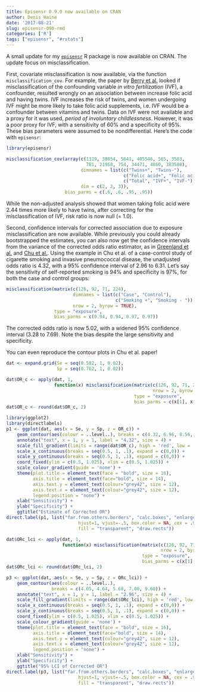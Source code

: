 ```yaml
---
title: Episensr 0.9.0 now available on CRAN
author: Denis Haine
date: '2017-08-21'
slug: episensr-090-rmd
categories: ['R']
tags: ["episensr", "#rstats"]
---
```


A small update for my [`episensr`](https://cran.r-project.org/package=episensr
"episensr") R package is now available on CRAN.
The update focus on misclassification.

First, covariate misclassification is now available, via the function
`misclassification_cov`.
For example, the paper by [Berry et
al.](http://www.bmj.com/content/330/7495/815) looked if misclassification of the
confounding variable _in vitro fertilization_ (IVF), a confounder, resulted
wrongly on an association between increase folic acid and having twins.
IVF increases the risk of twins, and women undergoing IVF might be more likely
to take folic acid supplements, i.e. IVF would be a confounder between vitamins
and twins.
Data on IVF were not available and a proxy for it was used, _period of
involuntary childlessness_.
However, it was a poor proxy for IVF, with a sensitivity of 60% and a
specificity of 95%.
These bias parameters were assumed to be nondifferential.
Here's the code with `episensr`:

```r
library(episensr)

misclassification_cov(array(c(1319, 38054, 5641, 405546, 565, 3583,
                              781, 21958, 754, 34471, 4860, 383588),
                            dimnames = list(c("Twins+", "Twins-"),
                                            c("Folic acid+", "Folic acid-"),
                                            c("Total", "IVF+", "IVF-")),
                            dim = c(2, 2, 3)),
                      bias_parms = c(.6, .6, .95, .95))
```

While the non-adjusted analysis showed that women taking folic acid were 2.44
times more likely to have twins, after correcting for the misclassification of
IVF, risk ratio is now null (= 1.0).

Second, confidence intervals for corrected association due to exposure
misclassification are now available.
While previously you could already bootstrapped the estimates, you can also now
get the confidence intervals from the variance of the corrected odds ratio
estimator, as in [Greenland et
al.](http://onlinelibrary.wiley.com/doi/10.1002/sim.4780070704/full#abstract)
and [Chu et
al.](http://www.sciencedirect.com/science/article/pii/S1047279706000688).
Using the example in Chu et al. of a case-control study of cigarette smoking and
invasive pneumococcal disease, the unadjusted odds ratio is 4.32, with a 95%
confidence interval of 2.96 to 6.31.
Let's say the sensitivity of self-reported smoking is 94% and specificity is
97%, for both the case and control groups:

```r
misclassification(matrix(c(126, 92, 71, 224),
                         dimnames = list(c("Case", "Control"),
                                         c("Smoking +", "Smoking - ")),
                         nrow = 2, byrow = TRUE),
                  type = "exposure",
                  bias_parms = c(0.94, 0.94, 0.97, 0.97))
```

The corrected odds ratio is now 5.02, with a widened 95% confidence interval
(3.28 to 7.69).
Note the bias despite the large sensitivity and specificity.

You can even reproduce the contour plots in Chu et al. paper!

```r
dat <- expand.grid(Se = seq(0.582, 1, 0.02),
                   Sp = seq(0.762, 1, 0.02))

dat$OR_c <- apply(dat, 1,
                  function(x) misclassification(matrix(c(126, 92, 71, 224),
                                                       nrow = 2, byrow = TRUE),
                                                type = "exposure",
                                                bias_parms = c(x[1], x[1], x[2], x[2]))$adj.measures[2, 1])
dat$OR_c <- round(dat$OR_c, 2)

library(ggplot2)
library(directlabels)
p1 <- ggplot(dat, aes(x = Se, y = Sp, z = OR_c)) +
    geom_contour(aes(colour = ..level..), breaks = c(4.32, 6.96, 8.56, 12.79, 23.41, 432.1)) +
    annotate("text", x = 1, y = 1, label = "4.32", size = 4) +
    scale_fill_gradient(limits = range(dat$OR_c), high = 'red', low = 'green') +
    scale_x_continuous(breaks = seq(0.5, 1, .1), expand = c(0,0)) +
    scale_y_continuous(breaks = seq(0.5, 1, .1), expand = c(0,0)) +
    coord_fixed(ylim = c(0.5, 1.025), xlim = c(0.5, 1.025)) +
    scale_colour_gradient(guide = 'none') +
    theme(plot.title = element_text(face = "bold", size = 16),
          axis.title = element_text(face="bold", size = 14),
          axis.text.y = element_text(colour="grey42", size = 12),
          axis.text.x = element_text(colour="grey42", size = 12),
          legend.position = "none") +
    xlab("Sensitivity") +
    ylab("Specificity") +
    ggtitle("Estimate of Corrected OR")
direct.label(p1, list("far.from.others.borders", "calc.boxes", "enlarge.box", 
                           hjust=1, vjust=-.5, box.color = NA, cex = .9,
                           fill = "transparent", "draw.rects"))
```

```r
dat$ORc_lci <- apply(dat, 1,
                     function(x) misclassification(matrix(c(126, 92, 71, 224),
                                                          nrow = 2, byrow = TRUE),
                                                   type = "exposure",
                                                   bias_parms = c(x[1], x[1], x[2], x[2]))$adj.measures[2, 2])
dat$ORc_lci <- round(dat$ORc_lci, 2)

p3 <- ggplot(dat, aes(x = Se, y = Sp, z = ORc_lci)) +
    geom_contour(aes(colour = ..level..),
                 breaks = c(4.05, 4.64, 5.68, 7.00, 9.60)) +
    annotate("text", x = 1, y = 1, label = "2.96", size = 4) +
    scale_fill_gradient(limits = range(dat$ORc_lci), high = 'red', low = 'green') +
    scale_x_continuous(breaks = seq(0.5, 1, .1), expand = c(0,0)) +
    scale_y_continuous(breaks = seq(0.5, 1, .1), expand = c(0,0)) +
    coord_fixed(ylim = c(0.5, 1.025), xlim = c(0.5, 1.025)) +
    scale_colour_gradient(guide = 'none') +
    theme(plot.title = element_text(face = "bold", size = 16),
          axis.title = element_text(face="bold", size = 14),
          axis.text.y = element_text(colour="grey42", size = 12),
          axis.text.x = element_text(colour="grey42", size = 12),
          legend.position = "none") +
    xlab("Sensitivity") +
    ylab("Specificity") +
    ggtitle("95% LCI of Corrected OR")
direct.label(p3, list("far.from.others.borders", "calc.boxes", "enlarge.box", 
                           hjust=1, vjust=-.5, box.color = NA, cex = .9,
                           fill = "transparent", "draw.rects"))
```
